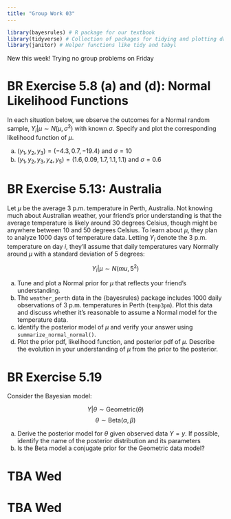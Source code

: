 ```yaml
---
title: "Group Work 03"
---
```


```r
library(bayesrules) # R package for our textbook
library(tidyverse) # Collection of packages for tidying and plotting data
library(janitor) # Helper functions like tidy and tabyl
```

::: callout-note
New this week! Trying no group problems on Friday
:::

# BR Exercise 5.8 (a) and (d): Normal Likelihood Functions

In each situation below, we observe the outcomes for a Normal random sample, $Y_i | \mu \sim N(\mu, \sigma^2)$ with known $\sigma$. Specify and plot the corresponding likelihood function of $\mu$.  

(a) $(y_1, y_2, y_3) = (-4.3, 0.7, -19.4)$ and $\sigma = 10$
(d) $(y_1, y_2, y_3, y_4, y_5) = (1.6, 0.09, 1.7, 1.1, 1.1)$ and $\sigma = 0.6$

# BR Exercise 5.13: Australia

Let $\mu$ be the average 3 p.m. temperature in Perth, Australia. Not knowing much about Australian weather, your friend’s prior understanding is that the average temperature is likely around 30 degrees Celsius, though might be anywhere between 10 and 50 degrees Celsius. To learn about $\mu$, they plan to analyze 1000 days of temperature data. Letting $Y_i$ denote the 3 p.m. temperature on day $i$, they’ll assume that daily temperatures vary Normally around $\mu$ with a standard deviation of 5 degrees:  

$$Y_i | \mu \sim N(mu, 5^2)$$


(a) Tune and plot a Normal prior for $\mu$ that reflects your friend’s understanding.
(b) The `weather_perth` data in the {bayesrules} package includes 1000 daily observations of 3 p.m. temperatures in Perth (`temp3pm`). Plot this data and discuss whether it’s reasonable to assume a Normal model for the temperature data.
(c) Identify the posterior model of $\mu$ and verify your answer using `summarize_normal_normal()`.
(d) Plot the prior pdf, likelihood function, and posterior pdf of $\mu$. Describe the evolution in your understanding of $\mu$ from the prior to the posterior.

# BR Exercise 5.19

Consider the Bayesian model: 

$$Y|\theta \sim \text{Geometric}(\theta)$$
$$\theta \sim \text{Beta}(\alpha, \beta)$$

(a) Derive the posterior model for $\theta$ given observed data $Y = y$. If possible, identify the name of the posterior distribution and its parameters
(b) Is the Beta model a conjugate prior for the Geometric data model?

# TBA Wed

# TBA Wed
